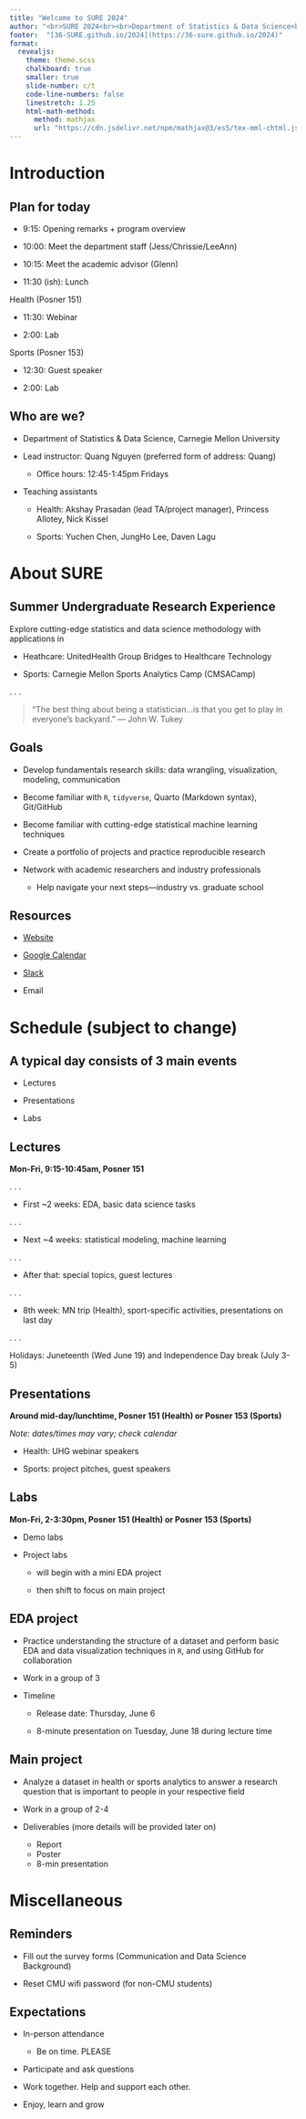 ```yaml
---
title: "Welcome to SURE 2024"
author: "<br>SURE 2024<br><br>Department of Statistics & Data Science<br>Carnegie Mellon University"
footer:  "[36-SURE.github.io/2024](https://36-sure.github.io/2024)"
format:
  revealjs:
    theme: theme.scss
    chalkboard: true
    smaller: true
    slide-number: c/t
    code-line-numbers: false
    linestretch: 1.25
    html-math-method:
      method: mathjax
      url: "https://cdn.jsdelivr.net/npm/mathjax@3/es5/tex-mml-chtml.js"
---
```


# Introduction

## Plan for today

* 9:15: Opening remarks + program overview

* 10:00: Meet the department staff (Jess/Chrissie/LeeAnn)

* 10:15: Meet the academic advisor (Glenn)

* 11:30 (ish): Lunch

Health (Posner 151)

*   11:30: Webinar

*   2:00: Lab

Sports (Posner 153)

*   12:30: Guest speaker

*   2:00: Lab

## Who are we?

* Department of Statistics & Data Science, Carnegie Mellon University

* Lead instructor: Quang Nguyen (preferred form of address: Quang)

  *   Office hours: 12:45-1:45pm Fridays

* Teaching assistants
  
  * Health: Akshay Prasadan (lead TA/project manager), Princess Allotey, Nick Kissel
  
  * Sports: Yuchen Chen, JungHo Lee, Daven Lagu


# About SURE

## Summer Undergraduate Research Experience

Explore cutting-edge statistics and data science methodology with applications in

* Heathcare: UnitedHealth Group Bridges to Healthcare Technology

* Sports: Carnegie Mellon Sports Analytics Camp (CMSACamp)

. . .

> "The best thing about being a statistician...is that you get to play in everyone’s backyard." --- John W. Tukey

## Goals

* Develop fundamentals research skills: data wrangling, visualization, modeling, communication

* Become familiar with `R`, `tidyverse`, Quarto (Markdown syntax), Git/GitHub

* Become familiar with cutting-edge statistical machine learning techniques

* Create a portfolio of projects and practice reproducible research

* Network with academic researchers and industry professionals

  * Help navigate your next steps---industry vs. graduate school
  
## Resources

* [Website](https://36-SURE.github.io/2024)

* [Google Calendar](https://calendar.google.com/calendar/embed?src=c_aca0e704d928c40d5a0dc89ec61c27e8d48e5f6367e1935f254c5131ebf93bb7%40group.calendar.google.com)

* [Slack](https://sure2024.slack.com/)

* Email
  
<!-- ## SURE alumni -->


# Schedule (subject to change)

## A typical day consists of 3 main events

* Lectures 

* Presentations

* Labs

## Lectures

**Mon-Fri, 9:15-10:45am, Posner 151**

. . .

* First ~2 weeks: EDA, basic data science tasks

. . .
  
* Next ~4 weeks: statistical modeling, machine learning

. . .
  
* After that: special topics, guest lectures

. . .
  
* 8th week: MN trip (Health), sport-specific activities, presentations on last day

. . .

Holidays: Juneteenth (Wed June 19) and Independence Day break (July 3-5)

## Presentations

**Around mid-day/lunchtime, Posner 151 (Health) or Posner 153 (Sports)**

*Note: dates/times may vary; check calendar*

*   Health: UHG webinar speakers

*   Sports: project pitches, guest speakers

## Labs

**Mon-Fri, 2-3:30pm, Posner 151 (Health) or Posner 153 (Sports)**
  
* Demo labs

* Project labs

    * will begin with a mini EDA project
    
    * then shift to focus on main project

## EDA project

* Practice understanding the structure of a dataset and perform basic EDA and data visualization techniques in `R`, and using GitHub for collaboration

* Work in a group of 3

* Timeline

  *   Release date: Thursday, June 6
  
  *   8-minute presentation on Tuesday, June 18 during lecture time

## Main project

* Analyze a dataset in health or sports analytics to answer a research question that is important to people in your respective field

* Work in a group of 2-4

* Deliverables (more details will be provided later on)

  * Report
  * Poster 
  * 8-min presentation

# Miscellaneous

## Reminders

* Fill out the survey forms (Communication and Data Science Background)

* Reset CMU wifi password (for non-CMU students)

## Expectations

* In-person attendance

  * Be on time. PLEASE
  
* Participate and ask questions

* Work together. Help and support each other.

* Enjoy, learn and grow
